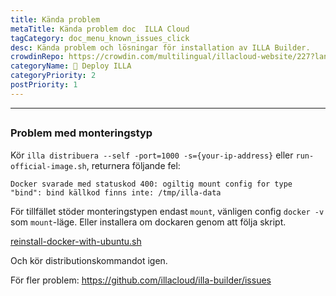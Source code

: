 ```yaml
---
title: Kända problem
metaTitle: Kända problem doc  ILLA Cloud
tagCategory: doc_menu_known_issues_click
desc: Kända problem och lösningar för installation av ILLA Builder.
crowdinRepo: https://crowdin.com/multilingual/illacloud-website/227?languages=sv&filter=basic&value=0
categoryName: 👷 Deploy ILLA
categoryPriority: 2
postPriority: 1
---
```


* * *

## <h2 hidden>Kända ärenden</h2>

### Problem med monteringstyp

Kör `illa distribuera --self -port=1000 -s={your-ip-address}` eller `run-official-image.sh`, returnera följande fel:

`Docker svarade med statuskod 400: ogiltig mount config for type "bind": bind källkod finns inte: /tmp/illa-data`

För tillfället stöder monteringstypen endast `mount`, vänligen config `docker -v` som `mount`-läge. Eller installera om dockaren genom att följa skript.

[reinstall-docker-with-ubuntu.sh](https://github.com/illacloud/deploy-illa-manuelly/blob/main/utils/reinstall-docker-with-ubuntu.sh)

Och kör distributionskommandot igen.

För fler problem: https://github.com/illacloud/illa-builder/issues
